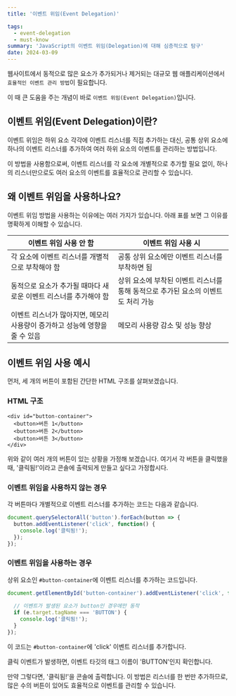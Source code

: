 ```yaml
---
title: '이벤트 위임(Event Delegation)'

tags:
  - event-delegation
  - must-know
summary: 'JavaScript의 이벤트 위임(Delegation)에 대해 심층적으로 탐구'
date: 2024-03-09
---
```



웹사이트에서 동적으로 많은 요소가 추가되거나 제거되는 대규모 웹 애플리케이션에서 `효율적인 이벤트 관리 방법`이 필요합니다. 

이 때 큰 도움을 주는 개념이 바로 `이벤트 위임(Event Delegation)`입니다.

## 이벤트 위임(Event Delegation)이란?

이벤트 위임은 하위 요소 각각에 이벤트 리스너를 직접 추가하는 대신, 공통 상위 요소에 하나의 이벤트 리스너를 추가하여 여러 하위 요소의 이벤트를 관리하는 방법입니다. 

이 방법을 사용함으로써, 이벤트 리스너를 각 요소에 개별적으로 추가할 필요 없이, 하나의 리스너만으로도 여러 요소의 이벤트를 효율적으로 관리할 수 있습니다.

## 왜 이벤트 위임을 사용하나요?

이벤트 위임 방법을 사용하는 이유에는 여러 가지가 있습니다. 아래 표를 보면 그 이유를 명확하게 이해할 수 있습니다.

| 이벤트 위임 사용 안 함 | 이벤트 위임 사용 시 |
| ------------------ | ---------------- |
| 각 요소에 이벤트 리스너를 개별적으로 부착해야 함 | 공통 상위 요소에만 이벤트 리스너를 부착하면 됨 |
| 동적으로 요소가 추가될 때마다 새로운 이벤트 리스너를 추가해야 함 | 상위 요소에 부착된 이벤트 리스너를 통해 동적으로 추가된 요소의 이벤트도 처리 가능 |
| 이벤트 리스너가 많아지면, 메모리 사용량이 증가하고 성능에 영향을 줄 수 있음 | 메모리 사용량 감소 및 성능 향상 |

## 이벤트 위임 사용 예시

먼저, 세 개의 버튼이 포함된 간단한 HTML 구조를 살펴보겠습니다.

### HTML 구조

```html:html
<div id="button-container">
  <button>버튼 1</button>
  <button>버튼 2</button>
  <button>버튼 3</button>
</div>
```

위와 같이 여러 개의 버튼이 있는 상황을 가정해 보겠습니다. 여기서 각 버튼을 클릭했을 때, '클릭됨!'이라고 콘솔에 출력되게 만들고 싶다고 가정합시다.

### 이벤트 위임을 사용하지 않는 경우

각 버튼마다 개별적으로 이벤트 리스너를 추가하는 코드는 다음과 같습니다.

```javascript:script.js
document.querySelectorAll('button').forEach(button => {
  button.addEventListener('click', function() {
    console.log('클릭됨!');
  });
});
```

### 이벤트 위임을 사용하는 경우

상위 요소인 `#button-container`에 이벤트 리스너를 추가하는 코드입니다.

```javascript
document.getElementById('button-container').addEventListener('click', function(e) {
  
  // 이벤트가 발생된 요소가 button인 경우에만 동작
  if (e.target.tagName === 'BUTTON') {
    console.log('클릭됨!');
  }
});
```

이 코드는 `#button-container`에 'click' 이벤트 리스너를 추가합니다. 

클릭 이벤트가 발생하면, 이벤트 타깃의 태그 이름이 'BUTTON'인지 확인합니다. 

만약 그렇다면, '클릭됨!'을 콘솔에 출력합니다. 이 방법은 리스너를 한 번만 추가하므로, 많은 수의 버튼이 있어도 효율적으로 이벤트를 관리할 수 있습니다.